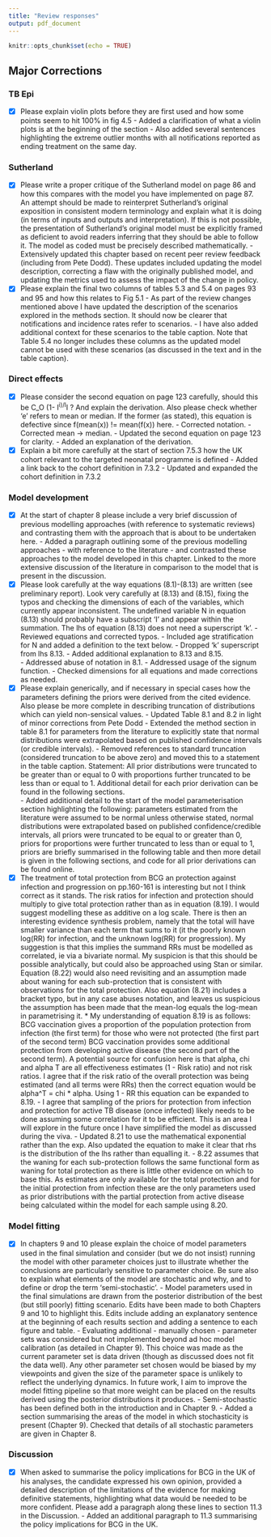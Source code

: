 ```yaml
---
title: "Review responses"
output: pdf_document
---
```


```r
knitr::opts_chunk$set(echo = TRUE)
```



## Major Corrections

### TB Epi

- [x] Please explain violin plots before they are first used and how some points seem to hit 100% in fig 4.5
		- Added a clarification of what a violin plots is at the beginning of the section
		- Also added several sentences highlighting the extreme outlier months with all notifications reported as ending treatment on the same day. 

### Sutherland

- [x] Please write a proper critique of the Sutherland model on page 86 and how this compares with the model you have implemented on page 87. An attempt should be made to reinterpret Sutherland’s original exposition in consistent modern terminology and explain what it is doing (in terms of inputs and outputs and interpretation). If this is not possible, the presentation of Sutherland’s original model must be explicitly framed as deficient to avoid readers inferring that they should be able to follow it. The model as coded must be precisely described mathematically.
		- Extensively updated this chapter based on recent peer review feedback (including from Pete Dodd). These updates included updating the model description, correcting a flaw with the originally published model, and updating the metrics used to assess the impact of the change in policy. 
- [x] Please explain the final two columns of tables 5.3 and 5.4 on pages 93 and 95 and how this relates to Fig 5.1
		- As part of the review changes mentioned above I have updated the description of the scenarios explored in the methods section. It should now be clearer that notifications and incidence rates refer to scenarios.
		- I have also added additional context for these scenarios to the table caption. Note that Table 5.4 no longer includes these columns as the updated model cannot be used with these scenarios (as discussed in the text and in the table caption). 

### Direct effects

- [x] Please consider the second equation on page 123 carefully, should this be C_O (1- I^i)/I^I ? And explain the derivation. Also please check whether ‘e’ refers to mean or median. If the former (as stated), this equation is defective since f(mean(x)) != mean(f(x)) here.
		- Corrected notation.
		- Corrected mean -> median.
		- Updated the second equation on page 123 for clarity.
		- Added an explanation of the derivation.
- [x] Explain a bit more carefully at the start of section 7.5.3 how the UK cohort relevant to the targeted neonatal programme is defined
		- Added a link back to the cohort definition in 7.3.2
		- Updated and expanded the cohort definition in 7.3.2

### Model development

- [x] At the start of chapter 8 please include a very brief discussion of previous modelling approaches (with reference to systematic reviews) and contrasting them with the approach that is about to be undertaken here. 
		- Added a paragraph outlining some of the previous modelling approaches - with reference to the literature - and contrasted these approaches to the model developed in this chapter. Linked to the more extensive discussion of the literature in comparison to the model that is present in the discussion. 
- [x] Please look carefully at the way equations (8.1)-(8.13) are written (see preliminary report). Look very carefully at (8.13) and (8.15), fixing the typos and checking the dimensions of each of the variables, which currently appear inconsistent. The undefined variable N in equation (8.13) should probably have a subscript ‘I’ and appear within the summation. The lhs of equation (8.13) does not need a superscript ‘k’.
		- Reviewed equations and corrected typos.
		- Included age stratification for N and added a definition to the text below.
		- Dropped ‘k’ superscript from lhs 8.13.
		- Added additional explanation to 8.13 and 8.15.  
		- Addressed abuse of notation in 8.1.
		- Addressed usage of the signum function.
		- Checked dimensions for all equations and made corrections as needed.
- [x] Please explain generically, and if necessary in special cases how the parameters defining the priors were derived from the cited evidence. Also please be more complete in describing truncation of distributions which can yield non-sensical values.
		- Updated Table 8.1 and 8.2 in light of minor corrections from Pete Dodd
		- Extended the method section in table 8.1 for parameters from the literature to explicitly state that normal distributions were extrapolated based on published confidence intervals (or credible intervals).
		- Removed references to standard truncation (considered truncation to be above zero) and moved this to a statement in the table caption. Statement: All prior distributions were truncated to be greater than or equal to 0 with proportions further truncated to be less than or equal to 1. Additional detail for each prior derivation can be found in the following sections.  
		- Added additional detail to the start of the model parameterisation section highlighting the following: parameters estimated from the literature were assumed to be normal unless otherwise stated, normal distributions were extrapolated based on published confidence/credible intervals, all priors were truncated to be equal to or greater than 0, priors for proportions were further truncated to less than or equal to 1, priors are briefly summarised in the following table and then more detail is given in the following sections, and code for all prior derivations can be found online. 
- [x] The treatment of total protection from BCG an protection against infection and progression on pp.160-161 is interesting but not I think correct as it stands. The risk ratios for infection and protection should multiply to give total protection rather than as in equation (8.19). I would suggest modelling these as additive on a log scale. There is then an interesting evidence synthesis problem, namely that the total will have smaller variance than each term that sums to it (it the poorly known log(RR) for infection, and the unknown log(RR) for progression). My suggestion is that this implies the summand RRs must be modelled as correlated, ie via a bivariate normal. My suspicion is that this should be possible analytically, but could also be approached using Stan or similar. Equation (8.22) would also need revisiting and an assumption made about waning for each sub-protection that is consistent with observations for the total protection. Also equation (8.21) includes a bracket typo, but in any case abuses notation, and leaves us suspicious the assumption has been made that the mean-log equals the log-mean in parametrising it. 
		* My understanding of equation 8.19 is as follows: BCG vaccination gives a proportion of the population protection from infection (the first term) for those who were not protected (the first part of the second term) BCG vaccination provides some additional protection from developing active disease (the second part of the second term). A potential source for confusion here is that alpha, chi and alpha T are all effectiveness estimates (1 - Risk ratio) and not risk ratios. I agree that if the risk ratio of the overall protection was being estimated (and all terms were RRs) then the correct equation would be alpha^T = chi * alpha. Using 1 - RR this equation can be expanded to 8.19.
		- I agree that sampling of the priors for protection from infection and protection for active TB disease (once infected) likely needs to be done assuming some correlation for it to be efficient. This is an area I will explore in the future once I have simplified the model as discussed during the viva. 
		- 	Updated 8.21 to use the mathematical exponential rather than the exp. Also updated the equation to make it clear that rhs is the distribution of the lhs rather than equalling it. 
		- 8.22 assumes that the waning for each sub-protection follows the same functional form as waning for total protection as there is little other evidence on which to base this.  As estimates are only available for the total protection and for the initial protection from infection these are the only parameters used as prior distributions with the partial protection from active disease being calculated within the model for each sample using 8.20. 

### Model fitting

- [x] In chapters 9 and 10 please explain the choice of model parameters used in the final simulation and consider (but we do not insist) running the model with other parameter choices just to illustrate whether the conclusions are particularly sensitive to parameter choice. Be sure also to explain what elements of the model are stochastic and why, and to define or drop the term ‘semi-stochastic’.
		- Model parameters used in the final simulations are drawn from the posterior distribution of the best (but still poorly) fitting scenario. Edits have been made to both Chapters 9 and 10 to highlight this. Edits include adding an explanatory sentence at the beginning of each results section and adding a sentence to each figure and table.
		- Evaluating additional - manually chosen - parameter sets was considered but not implemented beyond ad hoc model calibration (as detailed in Chapter 9). This choice was made as the current parameter set is data driven (though as discussed does not fit the data well). Any other parameter set chosen would be biased by my viewpoints and given the size of the parameter space is unlikely to reflect the underlying dynamics. In future work, I aim to improve the model fitting pipeline so that more weight can be placed on the results derived using the posterior distributions it produces.
		- Semi-stochastic has been defined both in the introduction and in Chapter 9.
		- Added a section summarising the areas of the model in which stochasticity is present (Chapter 9). Checked that details of all stochastic parameters are given in Chapter 8.


### Discussion

- [x] When asked to summarise the policy implications for BCG in the UK of his analyses, the candidate expressed his own opinion, provided a detailed description of the limitations of the evidence for making definitive statements, highlighting what data would be needed to be more confident. Please add a paragraph along these lines to section 11.3 in the Discussion.
		- Added an additional paragraph to 11.3 summarising the policy implications for BCG in the UK. 
